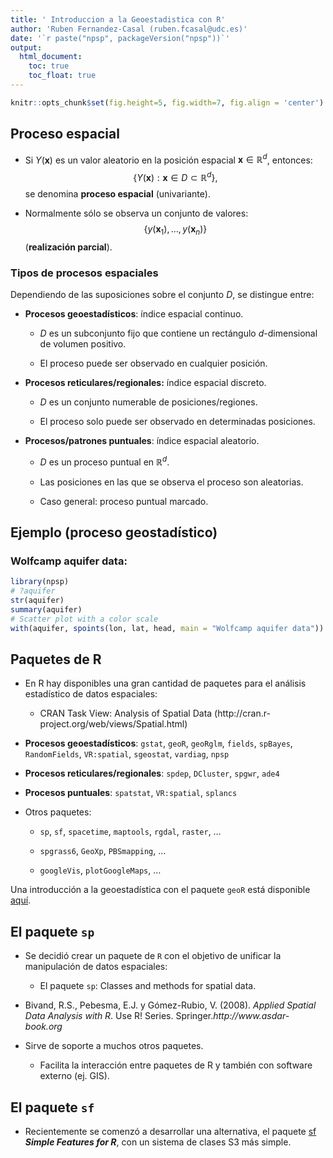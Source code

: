 ---
title: ' Introduccion a la Geoestadistica con R'
author: 'Ruben Fernandez-Casal (ruben.fcasal@udc.es)'
date: '`r paste("npsp", packageVersion("npsp"))`'
output:
  html_document:
    toc: true
    toc_float: true
---

```{r setup, include=FALSE}
knitr::opts_chunk$set(fig.height=5, fig.width=7, fig.align = 'center')
```


Proceso espacial
-----------------------------

-   Si $Y(\mathbf{x})$ es un valor aleatorio en la posición espacial
    $\mathbf{x}\in\mathbb{R}^{d}$,
    entonces:$$\left\{  Y(\mathbf{x}):\mathbf{x}\in D\subset\mathbb{R}^{d}\right\}  ,$$
    se denomina **proceso espacial** (univariante).

-   Normalmente sólo se observa un conjunto de
    valores:$$\left\{  y(\mathbf{x}_{1}),\ldots,y(\mathbf{x}_{n})\right\}$$
    (**realización parcial**).

### Tipos de procesos espaciales

Dependiendo de las suposiciones sobre el conjunto $D$, se distingue
entre:

-   **Procesos geoestadísticos**: índice espacial continuo.

    -   $D$ es un subconjunto fijo que contiene un rectángulo
        $d$-dimensional de volumen positivo.

    -   El proceso puede ser observado en cualquier posición.

-   **Procesos reticulares/regionales:** índice espacial discreto.

    -   $D$ es un conjunto numerable de posiciones/regiones.

    -   El proceso solo puede ser observado en determinadas posiciones.

-   **Procesos/patrones puntuales**: índice espacial aleatorio.

    -   $D$ es un proceso puntual en $\mathbb{R}^{d}.$

    -   Las posiciones en las que se observa el proceso son aleatorias.

    -   Caso general: proceso puntual marcado.


Ejemplo (proceso geostadístico)
-----------------------------

### Wolfcamp aquifer data:

```{r fig.height=5, fig.width=5}
library(npsp)
# ?aquifer
str(aquifer)
summary(aquifer)
# Scatter plot with a color scale
with(aquifer, spoints(lon, lat, head, main = "Wolfcamp aquifer data"))
```


Paquetes de R
-----------------------------

-   En R hay disponibles una gran cantidad de paquetes para el análisis
    estadístico de datos espaciales:

    -   CRAN Task View: Analysis of Spatial
        Data (http://cran.r-project.org/web/views/Spatial.html)

-   **Procesos geoestadísticos**: `gstat`, `geoR`, `geoRglm`, `fields`,
    `spBayes`, `RandomFields`, `VR:spatial`, `sgeostat`, `vardiag`,
    `npsp`

-   **Procesos reticulares/regionales**: `spdep`, `DCluster`, `spgwr`,
    `ade4`

-   **Procesos puntuales**: `spatstat`, `VR:spatial`, `splancs`

-   Otros paquetes:

    -   `sp`, `sf`, `spacetime`, `maptools`, `rgdal`, `raster`, ...

    -   `spgrass6`, `GeoXp`, `PBSmapping`, ...

    -   `googleVis`, `plotGoogleMaps`, ...


Una introducción a la geoestadística con el paquete `geoR` está disponible [aquí](https://rubenfcasal.github.io/post/introducci%C3%B3n-a-la-geoestad%C3%ADstica-con-geor/).


El paquete `sp`
-----------------------------

-   Se decidió crear un paquete de `R` con el objetivo de unificar la manipulación de datos espaciales:

    -   El paquete `sp`: Classes and methods for spatial data.

-   Bivand, R.S., Pebesma, E.J. y Gómez-Rubio, V. (2008). *Applied Spatial Data Analysis with R*. Use R! Series. Springer.*http://www.asdar-book.org*

-   Sirve de soporte a muchos otros paquetes.

    -   Facilita la interacción entre paquetes de R y también con
        software externo (ej. GIS).


El paquete `sf`
-----------------------------

-   Recientemente se comenzó a desarrollar una alternativa, el paquete [sf](http://r-spatial.github.io/sf/) 
    ***Simple Features for R***, con un sistema de clases S3 más simple.
    

